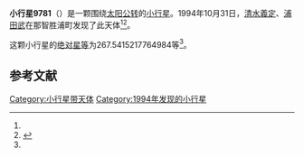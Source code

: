 {{Infobox planet
| bgcolour = #FFFFC0
| name = 9781 Jubjubbird
| symbol = 
| image = 
| caption = 
| discovery = yes
| discovery_ref = 
| discoverer = [[清水義定|清水義定]]、[[浦田武|浦田武]]
| discovery_site = [[那智胜浦町|那智胜浦町]] 
| discovered = 1994年10月31日
| designations = yes
| mp_name = 
| named_after = 
| alt_names = 
| mp_category = [[主带小行星|主带小行星]]
| orbit_ref = <ref name="a">[http://ssd.jpl.nasa.gov/sbdb.cgi?sstr=9781 9781 Jubjubbird] {{Wayback|url=http://ssd.jpl.nasa.gov/sbdb.cgi?sstr=9781 |date=20140830224508 }}，小行星數據庫瀏覽器（JPL Small-Body Database Browser）－[[美国国家航空航天局|美国国家航空航天局]]喷气推进实验室</ref>
| epoch = 2456400.5 (2013年4月18日更新)
| aphelion = {{convert|2.888662575720056|AU|km|3|abbr=on|lk=out}}
| perihelion = {{convert|2.033778567312325|AU|km|3|abbr=on}}
| semimajor = {{convert|2.461220571516191|AU|km|3|abbr=on}}
| eccentricity = 0.173670743
| period = 1410.341325 [[日|日]]<br />3.86[[儒略年|儒略年]]
| avg_speed = 
| inclination = 8.552225553879351
| asc_node = 37.35762511625551
| mean_anomaly = 
| arg_peri = 267.5415217764984
| satellites = 
| physical_characteristics = yes
| dimensions = 
| mass = 
| density = 
| surface_grav = 
| escape_velocity = 
| sidereal_day = 
| axial_tilt = 
| pole_ecliptic_lat = 
| pole_ecliptic_lon = 
| albedo = 
| temperatures= 
| temp_name1 = 
| mean_temp_1 = 
| max_temp_1 = 
| temp_name2 = 
| max_temp_2 = 
| spectral_type = 
| abs_magnitude = 267.5415217764984
}}

'''小行星9781'''（{{lang-en|9781 Jubjubbird}}）是一颗围绕[[太阳|太阳]][[公转|公转]]的[[小行星|小行星]]。1994年10月31日，[[清水義定|清水義定]]、[[浦田武|浦田武]]在那智胜浦町发现了此天体<ref name="a" /><ref>{{cite news|title=小行星列表|url=http://cfa-www.harvard.edu/iau/lists/NumberedMPs.txt|accessdate=2013-07-08|newspaper=哈佛大学|archive-date=2008-05-17|archive-url=https://web.archive.org/web/20080517010638/http://cfa-www.harvard.edu/iau/lists/NumberedMPs.txt|dead-url=no}}</ref>。

这颗小行星的[[绝对星等|绝对星等]]为267.5415217764984等<ref name="a" />。

==参考文献==
{{reflist}}
{{Minor Planet Number|[[小行星9780|小行星9780]]|[[小行星9782|小行星9782]]}}

{{小天体}}

[[Category:小行星带天体|Category:小行星带天体]]
[[Category:1994年发现的小行星|Category:1994年发现的小行星]]

{{asteroid-stub}}